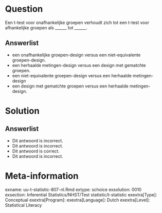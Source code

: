 Question
========
  
Een t-test voor onafhankelijke groepen verhoudt zich tot een t-test voor afhankelijke groepen als ______ tot ______.

Answerlist
----------
* een onafhankelijke groepen-design versus een niet-equivalente groepen-design.
* een herhaalde metingen-design versus een design met gematchte groepen.
* een niet-equivalente groepen-design versus een herhaalde metingen-design
* een design met gematchte groepen versus een herhaalde metingen-design.

Solution
========


Answerlist
----------
* Dit antwoord is incorrect.
* Dit antwoord is incorrect.
* Dit antwoord is correct.
* Dit antwoord is incorrect.

Meta-information
================
exname: uu-t-statistic-807-nl.Rmd
extype: schoice
exsolution: 0010
exsection: Inferential Statistics/NHST/Test statistic/t-statistic
exextra[Type]: Conceptual
exextra[Program]: 
exextra[Language]: Dutch
exextra[Level]: Statistical Literacy